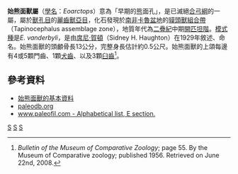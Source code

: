 {{Automatic Taxobox
| taxon = Eoarctops
| authority = [[席尼·賀頓|Haughton]], 1929
| fossil_range = [[二疊紀|二疊紀]]中期，{{fossil_range|卡匹敦阶}}
| image = Eoarctops BW.jpg
| type_species = '''始熊面獸 ''Eoarctops vanderbyli'''''
| type_species_authority = Haughton, 1929 
}}

'''始熊面獸屬'''（[[學名|學名]]：''Eoarctops''）意為「早期的[[熊|熊]]面孔」，是已滅絕[[合弓綱|合弓綱]]的一屬，屬於[[獸孔目|獸孔目]]的[[麗齒獸亞目|麗齒獸亞目]]，化石發現於[[南非|南非]][[卡魯盆地|卡魯盆地]]的[[貘頭獸組合帶|貘頭獸組合帶]]（Tapinocephalus assemblage zone），地質年代為[[二疊紀|二疊紀]]中期[[開匹坦階|開匹坦階]]。[[模式種|模式種]]是''E. vanderbyli''，是由[[席尼·賀頓|席尼·賀頓]]（Sidney H. Haughton）在1929年敘述、命名。始熊面獸的頭顱骨長13公分，完整身長估計約0.5公尺。始熊面獸的上頜每邊有4或5顆門齒、1顆[[犬齒|犬齒]]、以及3顆[[臼齒|臼齒]]<ref>''Bulletin of the Museum of Comparative Zoology''; page 55. By the Museum of Comparative zoology; published 1956. Retrieved on June 22nd, 2008.</ref>。

==參考資料==
{{reflist}}
*[http://www.palaeocritti.com/by-group/gorgonopsia/eoarctops 始熊面獸的基本資料]{{Wayback|url=http://www.palaeocritti.com/by-group/gorgonopsia/eoarctops |date=20120208191739 }}
*[http://paleodb.org/cgi-bin/bridge.pl?action=checkTaxonInfo&taxon_no=39116&is_real_user=1 paleodb.org]{{Wayback|url=http://paleodb.org/cgi-bin/bridge.pl?action=checkTaxonInfo&taxon_no=39116&is_real_user=1 |date=20120929001202 }}
*[http://www.paleofile.com/Alphabets/Indexes.asp?Alpha=E&Class=Taxa www.paleofil.com - Alphabetical list, E section.]{{Wayback|url=http://www.paleofile.com/Alphabets/Indexes.asp?Alpha=E&Class=Taxa |date=20110717175244 }}

{{synapsida-stub}}
{{Taxonbar}}
[[Category:麗齒獸亞目|S]]
[[Category:二疊紀合弓類|S]]
[[Category:_1929年描述的分类群|S]]